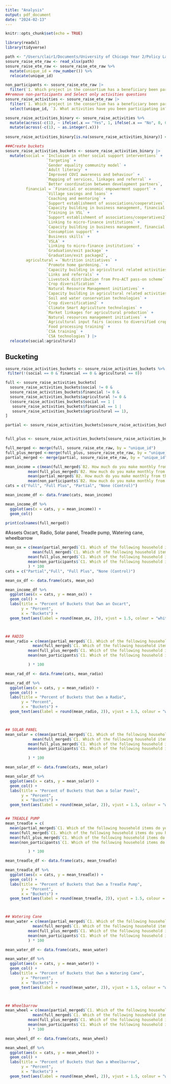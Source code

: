 ```yaml
---
title: "Analysis"
output: pdf_document
date: "2024-02-13"
---
```


```r
knitr::opts_chunk$set(echo = TRUE)
```

```r
library(readxl)
library(tidyverse)

path <- "/Users/clair1/Documents/University of Chicago Year 2/Policy Lab/sosure_raise_ete_clean_variable_names.xlsx"
sosure_raise_ete_raw <- read_xlsx(path)
sosure_raise_ete_raw <- sosure_raise_ete_raw %>% 
  mutate(unique_id = row_number()) %>% 
  relocate(unique_id)
```
```r
non_participants <- sosure_raise_ete_raw |>
  filter(`1. Which project in the consortium has a beneficiary been participating in?` == "None") 
##remove non-participants and Select only activities questions
sosure_raise_activities <- sosure_raise_ete_raw |>
  filter(`1. Which project in the consortium has a beneficiary been participating in?` != "None") |>
  select(unique_id, `3. What activities have you been participating in?`:`Better coordination between development partners`)

sosure_raise_activities_binary <- sosure_raise_activities %>%
  mutate(across(-c(1), ~ ifelse(.x == "Yes", 1, ifelse(.x == "No", 0, 0)))) %>% 
  mutate(across(-c(1), ~ as.integer(.x)))
  
sosure_raise_activities_binary[is.na(sosure_raise_activities_binary)] <- 0

```


```r
###Create buckets
sosure_raise_activities_buckets <- sosure_raise_activities_binary |>
  mutate(social = `Inclusion in other social support interventions` +
                  `Targeting` +
                  `Gender equality community model` +
                  `Adult literacy` +
                  `Improved COVI awareness and behaviour` +
                  `Mapping of services, linkages and referral` +
                  `Better coordination between development partners`,
         financial = `Financial or economic empowerment support` +
                  `Village savings and loans` +
                  `Coaching and mentoring` +
                  `Support establishment of associations/cooperatives` +
                  `Capacity building in business management, financial literacy and business enterprises.` +
                  `Training in VSL` +
                  `Support establishment of associations/cooperatives2` +
                  `Linking to micro-finance institutions` +
                  `Capacity building in business management, financial literacy, and business enterprises.` +
                  `Consumption support` +
                  `Business skills` +
                  `VSLA` +
                  `Linking to micro-finance institutions` +
                  `Graduation/exit package` +
                  `Graduation/exit package2`,
         agricultural = `Nutrition initiatives` +
                  `Promote home gardening.` +
                  `Capacity building in agricultural related activities and nutrition initiatives alongside irrigation activities` +
                  `Links and referrals` +
                  `Livestock distribution from Pro-ACT pass-on scheme` +
                  `Crop diversification` +
                  `Natural Resource Management initiatives` +
                  `Capacity building in agricultural related activities and nutrition` +
                  `Soil and water conservation technologies` +
                  `Crop diversification2` +
                  `Climate Smart Agriculture technologies` +
                  `Market linkages for agricultural production` +
                  `Natural resources management initiatives` +
                  `Agricultural input fairs (access to diversified crops` +
                  `Food processing training` +
                  `CSA training` +
                  `CSA technologies`) |>
  relocate(social:agricultural)
```

## Bucketing
```r
sosure_raise_activities_buckets <- sosure_raise_activities_buckets %>% 
 filter(!(social == 0 & financial == 0 & agricultural == 0))

full <- sosure_raise_activities_buckets[
  sosure_raise_activities_buckets$social != 0 & 
  sosure_raise_activities_buckets$financial != 0 & 
  sosure_raise_activities_buckets$agricultural != 0 &
  (sosure_raise_activities_buckets$social == 1 | 
   sosure_raise_activities_buckets$financial == 1 | 
   sosure_raise_activities_buckets$agricultural == 1),
]

partial <- sosure_raise_activities_buckets[sosure_raise_activities_buckets$social == 0 | sosure_raise_activities_buckets$financial == 0 | sosure_raise_activities_buckets$agricultural == 0, ]


full_plus <- sosure_raise_activities_buckets[sosure_raise_activities_buckets$social >= 2 & sosure_raise_activities_buckets$financial >= 2 & sosure_raise_activities_buckets$agricultural >= 2, ]

```

```r
full_merged <- merge(full, sosure_raise_ete_raw, by = "unique_id")
full_plus_merged <-merge(full_plus, sosure_raise_ete_raw, by = "unique_id")
partial_merged <- merge(partial, sosure_raise_ete_raw, by = "unique_id")
```

```r
mean_income = c(mean(full_merged$`B2. How much do you make monthly from these sources MWK`),
          mean(full_plus_merged$`B2. How much do you make monthly from these sources MWK`),
          mean(partial_merged$`B2. How much do you make monthly from these sources MWK`),
          mean(non_participants$`B2. How much do you make monthly from these sources MWK`))
cats = c("Full", "Full Plus", "Partial", "None (Control)")

mean_income_df <- data.frame(cats, mean_income)

mean_income_df %>% 
  ggplot(aes(x = cats, y = mean_income)) +
  geom_col()

```
```r
print(colnames(full_merged))
```


#Assets
Oxcart, Radio, Solar panel, Treadle pump, Watering cane, wheelbarrow


```r
mean_ox = c(mean(partial_merged$`C1. Which of the following household items do you have?/Oxcart`),
            mean(full_merged$`C1. Which of the following household items do you have?/Oxcart`),
          mean(full_plus_merged$`C1. Which of the following household items do you have?/Oxcart`),
          mean(non_participants$`C1. Which of the following household items do you have?/Oxcart`)
          ) * 100
cats = c("Partial","Full", "Full Plus", "None (Control)")

mean_ox_df <- data.frame(cats, mean_ox)

mean_income_df %>% 
  ggplot(aes(x = cats, y = mean_ox)) +
  geom_col() + 
  labs(title = "Percent of Buckets that Own an Oxcart",
       y = "Percent",
       x = "Buckets") +
  geom_text(aes(label = round(mean_ox, 2)), vjust = 1.5, colour = "white")



## RADIO
mean_radio = c(mean(partial_merged$`C1. Which of the following household items do you have?/Radio`),
            mean(full_merged$`C1. Which of the following household items do you have?/Radio`),
          mean(full_plus_merged$`C1. Which of the following household items do you have?/Radio`),
          mean(non_participants$`C1. Which of the following household items do you have?/Radio`)

          ) * 100

mean_rad_df <- data.frame(cats, mean_radio)

mean_rad_df %>% 
  ggplot(aes(x = cats, y = mean_radio)) +
  geom_col() + 
  labs(title = "Percent of Buckets that Own a Radio",
       y = "Percent",
       x = "Buckets") +
  geom_text(aes(label = round(mean_radio, 2)), vjust = 1.5, colour = "white")



## SOLAR PANEL
mean_solar = c(mean(partial_merged$`C1. Which of the following household items do you have?/Solar panel`),
            mean(full_merged$`C1. Which of the following household items do you have?/Solar panel`),
          mean(full_plus_merged$`C1. Which of the following household items do you have?/Solar panel`),
          mean(non_participants$`C1. Which of the following household items do you have?/Solar panel`)

          ) * 100

mean_solar_df <- data.frame(cats, mean_solar)

mean_solar_df %>% 
  ggplot(aes(x = cats, y = mean_solar)) +
  geom_col() + 
  labs(title = "Percent of Buckets that Own a Solar Panel",
       y = "Percent",
       x = "Buckets") +
  geom_text(aes(label = round(mean_solar, 2)), vjust = 1.5, colour = "white")


## TREADLE PUMP
mean_treadle = c(
  mean(partial_merged$`C1. Which of the following household items do you have?/Treadle pump`),
  mean(full_merged$`C1. Which of the following household items do you have?/Treadle pump`),
  mean(full_plus_merged$`C1. Which of the following household items do you have?/Treadle pump`),
  mean(non_participants$`C1. Which of the following household items do you have?/Treadle pump`)

          ) * 100

mean_treadle_df <- data.frame(cats, mean_treadle)

mean_treadle_df %>% 
  ggplot(aes(x = cats, y = mean_treadle)) +
  geom_col() + 
  labs(title = "Percent of Buckets that Own a Treadle Pump",
       y = "Percent",
       x = "Buckets") + 
  geom_text(aes(label = round(mean_treadle, 2)), vjust = 1.5, colour = "white")



## Watering Cane
mean_water = c(mean(partial_merged$`C1. Which of the following household items do you have?/Watering cane`),
            mean(full_merged$`C1. Which of the following household items do you have?/Watering cane`),
          mean(full_plus_merged$`C1. Which of the following household items do you have?/Watering cane`),
          mean(non_participants$`C1. Which of the following household items do you have?/Watering cane`)
          ) * 100

mean_water_df <- data.frame(cats, mean_water)

mean_water_df %>% 
  ggplot(aes(x = cats, y = mean_water)) +
  geom_col() + 
  labs(title = "Percent of Buckets that Own a Watering Cane",
       y = "Percent",
       x = "Buckets") +
  geom_text(aes(label = round(mean_water, 2)), vjust = 1.5, colour = "white")



## Wheelbarrow
mean_wheel = c(mean(partial_merged$`C1. Which of the following household items do you have?/Wheelbarrow`),
            mean(full_merged$`C1. Which of the following household items do you have?/Wheelbarrow`),
          mean(full_plus_merged$`C1. Which of the following household items do you have?/Wheelbarrow`),
          mean(non_participants$`C1. Which of the following household items do you have?/Wheelbarrow`)
          ) * 100

mean_wheel_df <- data.frame(cats, mean_wheel)

mean_wheel_df %>% 
  ggplot(aes(x = cats, y = mean_wheel)) +
  geom_col() + 
  labs(title = "Percent of Buckets that Own a Wheelbarrow",
       y = "Percent",
       x = "Buckets") +
  geom_text(aes(label = round(mean_wheel, 2)), vjust = 1.5, colour = "white")

```

